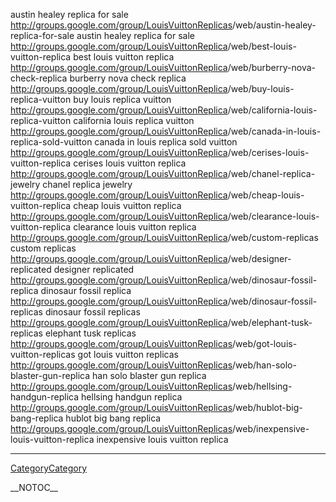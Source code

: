 austin healey replica for sale http://groups.google.com/group/[[LouisVuittonReplicas]]/web/austin-healey-replica-for-sale austin healey replica for sale
http://groups.google.com/group/[[LouisVuittonReplica]]/web/best-louis-vuitton-replica best louis vuitton replica
http://groups.google.com/group/[[LouisVuittonReplica]]/web/burberry-nova-check-replica burberry nova check replica
http://groups.google.com/group/[[LouisVuittonReplica]]/web/buy-louis-replica-vuitton buy louis replica vuitton
http://groups.google.com/group/[[LouisVuittonReplica]]/web/california-louis-replica-vuitton california louis replica vuitton
http://groups.google.com/group/[[LouisVuittonReplica]]/web/canada-in-louis-replica-sold-vuitton canada in louis replica sold vuitton
http://groups.google.com/group/[[LouisVuittonReplica]]/web/cerises-louis-vuitton-replica cerises louis vuitton replica
http://groups.google.com/group/[[LouisVuittonReplica]]/web/chanel-replica-jewelry chanel replica jewelry
http://groups.google.com/group/[[LouisVuittonReplica]]/web/cheap-louis-vuitton-replica cheap louis vuitton replica
http://groups.google.com/group/[[LouisVuittonReplica]]/web/clearance-louis-vuitton-replica clearance louis vuitton replica
http://groups.google.com/group/[[LouisVuittonReplica]]/web/custom-replicas custom replicas
http://groups.google.com/group/[[LouisVuittonReplica]]/web/designer-replicated designer replicated
http://groups.google.com/group/[[LouisVuittonReplica]]/web/dinosaur-fossil-replica dinosaur fossil replica
http://groups.google.com/group/[[LouisVuittonReplica]]/web/dinosaur-fossil-replicas dinosaur fossil replicas
http://groups.google.com/group/[[LouisVuittonReplica]]/web/elephant-tusk-replicas elephant tusk replicas
http://groups.google.com/group/[[LouisVuittonReplicas]]/web/got-louis-vuitton-replicas got louis vuitton replicas
http://groups.google.com/group/[[LouisVuittonReplicas]]/web/han-solo-blaster-gun-replica han solo blaster gun replica
http://groups.google.com/group/[[LouisVuittonReplicas]]/web/hellsing-handgun-replica hellsing handgun replica
http://groups.google.com/group/[[LouisVuittonReplicas]]/web/hublot-big-bang-replica hublot big bang replica
http://groups.google.com/group/[[LouisVuittonReplicas]]/web/inexpensive-louis-vuitton-replica inexpensive louis vuitton replica
----
[[CategoryCategory]]

__NOTOC__